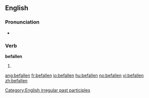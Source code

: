 ==English==

===Pronunciation===
* {{IPA|/bɪ'fɑlən/}}

===Verb===
'''befallen'''

# {{past participle of|[[befall]]}}

<!--this belongs on the page for "befall"

===Translations===
{{rfc-level|Translations at L3+ (AutoFormat would have corrected level of Translations)}}
* Dutch: [[ge]]-->

[[Category:English irregular past participles]]

[[ang:befallen]]
[[fr:befallen]]
[[io:befallen]]
[[hu:befallen]]
[[no:befallen]]
[[vi:befallen]]
[[zh:befallen]]